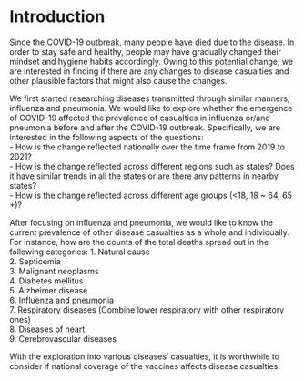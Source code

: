 # Introduction
Since the COVID-19 outbreak, many people have died due to the disease. In order to stay safe and healthy, people may have gradually changed their mindset and hygiene habits accordingly. Owing to this potential change, we are interested in finding if there are any changes to disease casualties and other plausible factors that might also cause the changes.  

We first started researching diseases transmitted through similar manners, influenza and pneumonia. We would like to explore whether the emergence of COVID-19 affected the prevalence of casualties in influenza or/and pneumonia before and after the COVID-19 outbreak. Specifically, we are interested in the following aspects of the questions:  
- How is the change reflected nationally over the time frame from 2019 to 2021?  
- How is the change reflected across different regions such as states? Does it have similar trends in all the states or are there any patterns in nearby states?  
- How is the change reflected across different age groups (<18, 18 ~ 64, 65 +)?  

After focusing on influenza and pneumonia, we would like to know the current prevalence of other disease casualties as a whole and individually. For instance, how are the counts of the total deaths spread out in the following categories:
1. Natural cause  
2. Septicemia  
3. Malignant neoplasms  
4. Diabetes mellitus  
5. Alzheimer disease  
6. Influenza and pneumonia  
7. Respiratory diseases (Combine lower respiratory with other respiratory ones)  
8. Diseases of heart  
9. Cerebrovascular diseases  

With the exploration into various diseases' casualties, it is worthwhile to consider if national coverage of the vaccines affects disease casualties.  


